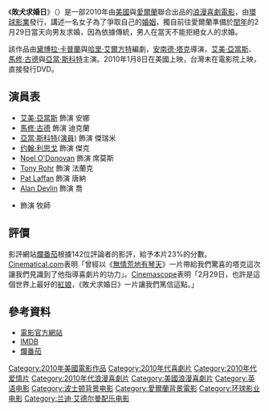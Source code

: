 {{NoteTA
|G1=Movie
|G2=Show
}}
{{Unreferenced|time=2017-06-02T16:47:38+00:00}}
《'''敗犬求婚日'''》（{{lang-en|''Leap Year''}}）是一部2010年由[[美國|美國]]與[[愛爾蘭|愛爾蘭]]聯合出品的[[浪漫|浪漫]][[喜劇電影|喜劇電影]]，由[[環球影業|環球影業]]發行，講述一名女子為了爭取自己的[[婚姻|婚姻]]，獨自前往愛爾蘭準備於[[閏年|閏年]]的2月29日當天向男友求婚，因為依據傳統，男人在當天不能拒絕女人的求婚。

該作品由[[黛博拉·卡普蘭|黛博拉·卡普蘭]]與[[哈里·艾爾方特|哈里·艾爾方特]]編劇，[[安南德·塔克|安南德·塔克]]導演，[[艾美·亞當斯|艾美·亞當斯]]、[[馬修·古德|馬修·古德]]與[[亞當·斯科特|亞當·斯科特]]主演。2010年1月8日在美國上映，台灣未在電影院上映，直接發行DVD。

==演員表==
*[[艾美·亞當斯|艾美·亞當斯]] 飾演 安娜
*[[馬修·古德|馬修·古德]] 飾演 迪克蘭
*[[亞當·斯科特(演員)|亞當·斯科特(演員)]] 飾演 傑瑞米
*[[约翰·利思戈|约翰·利思戈]] 飾演 傑克
*[[Noel_O'Donovan|Noel O'Donovan]] 飾演 席莫斯
*[[Tony_Rohr|Tony Rohr]] 飾演 法蘭克
*[[Pat_Laffan|Pat Laffan]] 飾演 唐納
*[[Alan_Devlin|Alan Devlin]] 飾演 喬
*{{le|伊恩·麦克尔希尼|Ian McElhinney}} 飾演 牧師

==評價==
影評網站[[爛番茄|爛番茄]]根據142位評論者的影評，給予本片23%的分數。[[Cinematical.com|Cinematical.com]]表明「曾經以《[[無情荒地有琴天|無情荒地有琴天]]》一片帶給我們驚喜的塔克這次讓我們見識到了他指導喜劇片的功力」。[[Cinemascope|Cinemascope]]表明「2月29日，也許是這個世界上最好的[[紅娘|紅娘]]，《敗犬求婚日》一片讓我們篤信這點。」

==參考資料==
* [https://www.uphe.com/movies/leap-year 電影官方網站] {{Wayback|url=https://www.uphe.com/movies/leap-year |date=20160506010314 }}
* [http://www.imdb.com/title/tt1216492/?ref_=ttfc_fc_tt IMDB]
* [http://www.rottentomatoes.com/m/leap_year_2010/?search=leap 爛番茄] {{Wayback|url=http://www.rottentomatoes.com/m/leap_year_2010/?search=leap |date=20161020144511 }}

{{电影小作品}}
[[Category:2010年美國電影作品|Category:2010年美國電影作品]]
[[Category:2010年代喜劇片|Category:2010年代喜劇片]]
[[Category:2010年代爱情片|Category:2010年代爱情片]]
[[Category:2010年代浪漫喜劇片|Category:2010年代浪漫喜劇片]]
[[Category:美國浪漫喜劇片|Category:美國浪漫喜劇片]]
[[Category:英语电影|Category:英语电影]]
[[Category:波士顿背景电影|Category:波士顿背景电影]]
[[Category:愛爾蘭背景電影|Category:愛爾蘭背景電影]]
[[Category:环球影业电影|Category:环球影业电影]]
[[Category:兰迪·艾德尔曼配乐电影|Category:兰迪·艾德尔曼配乐电影]]